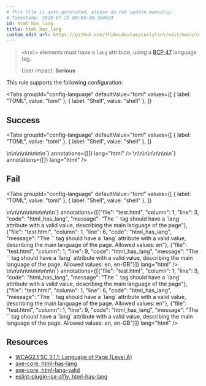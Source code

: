 ```yaml
---
# This file is auto-generated, please do not update manually.
# Timestamp: 2020-07-26 00:04:10.304623
id: html_has_lang
title: html_has_lang
custom_edit_url: https://github.com/thibaudcolas/curlylint/edit/main/curlylint/rules/html_has_lang/html_has_lang.py
---
```



> `<html>` elements must have a `lang` attribute, using a [BCP 47](https://www.ietf.org/rfc/bcp/bcp47.txt) language tag.
>
> User impact: **Serious**

This rule supports the following configuration:

<Tabs
  groupId="config-language"
  defaultValue="toml"
  values={[
    { label: "TOML", value: "toml" },
    { label: "Shell", value: "shell" },
  ]}
>
  <TabItem value="toml">
    <CodeSnippet
      snippet={`# The \`lang\` attribute must be present.\nhtml_has_lang = true\n# The \`lang\` attribute must match the configured language tag.\nhtml_has_lang = "en-US"\n# The \`lang\` attribute must match one of the configured language tags.\nhtml_has_lang = [ "en", "en-US",]`}
      annotations={[]}
      lang="toml"
    />
  </TabItem>
  <TabItem value="shell">
    <CodeSnippet
      snippet={`# The \`lang\` attribute must be present.\ncurlylint --rule 'html_has_lang: true' .\n# The \`lang\` attribute must match the configured language tag.\ncurlylint --rule 'html_has_lang: "en-US"' .\n# The \`lang\` attribute must match one of the configured language tags.\ncurlylint --rule 'html_has_lang: ["en", "en-US"]' .`}
      annotations={[]}
      lang="shell"
    />
  </TabItem>
</Tabs>

## Success

<Tabs
  groupId="config-language"
  defaultValue="toml"
  values={[
    { label: "TOML", value: "toml" },
    { label: "Shell", value: "shell" },
  ]}
>
  <TabItem value="toml">
    <CodeSnippet
      snippet={`<!-- Good: Check lang is present -->\n<!-- html_has_lang = true -->\n<html lang="en"></html>\n<!-- Good: Correct language -->\n<!-- html_has_lang = "en" -->\n<html lang="en"></html>\n<!-- Good: Correct language, multiple options -->\n<!-- html_has_lang = [ "en", "en-GB",] -->\n<html lang="en"></html>`}
      annotations={[]}
      lang="html"
    />
  </TabItem>
  <TabItem value="shell">
    <CodeSnippet
      snippet={`<!-- Good: Check lang is present -->\n<!-- curlylint --rule 'html_has_lang: true' . -->\n<html lang="en"></html>\n<!-- Good: Correct language -->\n<!-- curlylint --rule 'html_has_lang: "en"' . -->\n<html lang="en"></html>\n<!-- Good: Correct language, multiple options -->\n<!-- curlylint --rule 'html_has_lang: ["en", "en-GB"]' . -->\n<html lang="en"></html>`}
      annotations={[]}
      lang="html"
    />
  </TabItem>
</Tabs>

## Fail

<Tabs
  groupId="config-language"
  defaultValue="toml"
  values={[
    { label: "TOML", value: "toml" },
    { label: "Shell", value: "shell" },
  ]}
>
  <TabItem value="toml">
    <CodeSnippet
      snippet={`<!-- Bad: Missing -->\n<!-- html_has_lang = true -->\n<html></html>\n<!-- Bad: Wrong language -->\n<!-- html_has_lang = "en" -->\n<html lang="fr"></html>\n<!-- Bad: Wrong language, multiple options -->\n<!-- html_has_lang = [ "en", "en-GB",] -->\n<html lang="en-US"></html>\n\n`}
      annotations={[{"file": "test.html", "column": 1, "line": 3, "code": "html_has_lang", "message": "The `<html>` tag should have a `lang` attribute with a valid value, describing the main language of the page"}, {"file": "test.html", "column": 1, "line": 6, "code": "html_has_lang", "message": "The `<html>` tag should have a `lang` attribute with a valid value, describing the main language of the page. Allowed values: en"}, {"file": "test.html", "column": 1, "line": 9, "code": "html_has_lang", "message": "The `<html>` tag should have a `lang` attribute with a valid value, describing the main language of the page. Allowed values: en, en-GB"}]}
      lang="html"
    />
  </TabItem>
  <TabItem value="shell">
    <CodeSnippet
      snippet={`<!-- Bad: Missing -->\n<!-- curlylint --rule 'html_has_lang: true' . -->\n<html></html>\n<!-- Bad: Wrong language -->\n<!-- curlylint --rule 'html_has_lang: "en"' . -->\n<html lang="fr"></html>\n<!-- Bad: Wrong language, multiple options -->\n<!-- curlylint --rule 'html_has_lang: ["en", "en-GB"]' . -->\n<html lang="en-US"></html>\n\n`}
      annotations={[{"file": "test.html", "column": 1, "line": 3, "code": "html_has_lang", "message": "The `<html>` tag should have a `lang` attribute with a valid value, describing the main language of the page"}, {"file": "test.html", "column": 1, "line": 6, "code": "html_has_lang", "message": "The `<html>` tag should have a `lang` attribute with a valid value, describing the main language of the page. Allowed values: en"}, {"file": "test.html", "column": 1, "line": 9, "code": "html_has_lang", "message": "The `<html>` tag should have a `lang` attribute with a valid value, describing the main language of the page. Allowed values: en, en-GB"}]}
      lang="html"
    />
  </TabItem>
</Tabs>

## Resources

- [WCAG2.1 SC 3.1.1: Language of Page (Level A)](https://www.w3.org/WAI/WCAG21/Understanding/language-of-page)
- [axe-core, html-has-lang](https://dequeuniversity.com/rules/axe/3.5/html-has-lang)
- [axe-core, html-lang-valid](https://dequeuniversity.com/rules/axe/3.5/html-lang-valid)
- [eslint-plugin-jsx-a11y, html-has-lang](https://github.com/evcohen/eslint-plugin-jsx-a11y/blob/master/docs/rules/html-has-lang.md)
